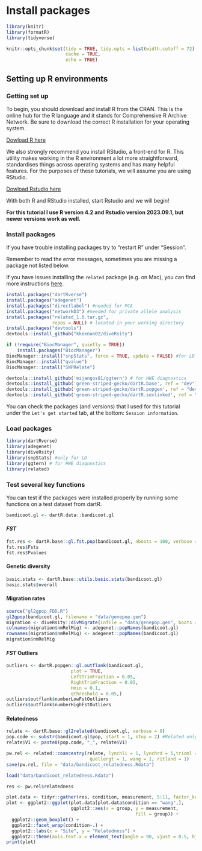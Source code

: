 # Install packages {.unnumbered}

```r
library(knitr)
library(formatR)
library(tidyverse)

knitr::opts_chunk$set(tidy = TRUE, tidy.opts = list(width.cutoff = 72),
                      cache = TRUE,
                      echo = TRUE)
```

## Setting up R environments

### Getting set up

To begin, you should download and install R from the CRAN. This is the online hub for the R language and it stands for Comprehensive R Archive Network. Be sure to download the correct R installation for your operating system.

[Dowload R here](https://cran.r-project.org/bin/)

We also strongly recommend you install RStudio, a front-end for R. This utility makes working in the R environment a lot more straightforward, standardises things across operating systems and has many helpful features. For the purposes of these tutorials, we will assume you are using RStudio.

[Dowload Rstudio here](https://posit.co/download/rstudio-desktop/)

With both R and RStudio installed, start Rstudio and we will begin!

**For this tutorial I use R version 4.2 and Rstudio version 2023.09.1, but newer versions work as well.**

### Install packages

If you have trouble installing packages try to "restart R" under "Session".

Remember to read the error messages, sometimes you are missing a package not listed below.

If you have issues installing the `related` package (e.g. on Mac), you can find more instructions [here](https://github.com/timothyfrasier/related).

```r
install.packages("dartRverse")
install.packages("adegenet")
install.packages("directlabel") #needed for PCA
install.packages("networkD3") #needed for private allele analysis
install.packages("related_1.0.tar.gz", 
                 repos = NULL) # located in your working directory
install.packages("devtools")
devtools::install_github("kkeenan02/diveRsity")

if (!require("BiocManager", quietly = TRUE))
    install.packages("BiocManager")
BiocManager::install("snpStats", force = TRUE, update = FALSE) #for LD
BiocManager::install("qvalue")
BiocManager::install("SNPRelate")

devtools::install_github('mijangos81/ggtern') # for HWE diagnostics
devtools::install_github('green-striped-gecko/dartR.base', ref = "dev")
devtools::install_github('green-striped-gecko/dartR.popgen', ref = "dev")
devtools::install_github('green-striped-gecko/dartR.sexlinked', ref = "dev")

```


::: callout-tip
You can check the packages (and versions) that I used for this tutorial under the `Let's get started` tab, at the bottom: `Session information`.
:::


### Load packages

```r
library(dartRverse)
library(adegenet)
library(diveRsity)
library(snpStats) #only for LD
library(ggtern) # for HWE diagnostics
library(related)
```

### Test several key functions

You can test if the packages were installed properly by running some functions on a test dataset from dartR.

```r
bandicoot.gl <- dartR.data::bandicoot.gl
```

:::{.panel-tabset}

#### $FST$
```r
fst.res <- dartR.base::gl.fst.pop(bandicoot.gl, nboots = 100, verbose = 0)
fst.res$Fsts
fst.res$Pvalues
```

#### Genetic diversity
```r
basic.stats <- dartR.base::utils.basic.stats(bandicoot.gl)
basic.stats$overall
```

#### Migration rates
```r
source("gl2gpop_FDD.R")
gl2gpop(bandicoot.gl, filename = "data/genepop.gen")
migration <- diveRsity::divMigrate(infile = "data/genepop.gen", boots = 100, stat = "Nm", plot_network = TRUE, para = TRUE, filter_threshold = 0.2)
colnames(migration$nmRelMig) <- adegenet::popNames(bandicoot.gl)
rownames(migration$nmRelMig) <- adegenet::popNames(bandicoot.gl)
migration$nmRelMig
```

#### $FST$ Outliers
```r
outliers <- dartR.popgen::gl.outflank(bandicoot.gl,
                        plot = TRUE,
                        LeftTrimFraction = 0.05,
                        RightTrimFraction = 0.05,
                        Hmin = 0.1,
                        qthreshold = 0.05,)
outliers$outflank$numberLowFstOutliers
outliers$outflank$numberHighFstOutliers
```

#### Relatedness
```r
relate <- dartR.base::gl2related(bandicoot.gl, verbose = 0)
pop.code <- substr(bandicoot.gl$pop, start = 1, stop = 2) #Related only takes 2 letter code for population
relate$V1 <- paste0(pop.code, "_", relate$V1)

pw.rel <- related::coancestry(relate, lynchli = 1, lynchrd = 1,trioml = 0L, dyadml = 0L,
                               quellergt = 1, wang = 1, ritland = 1)
save(pw.rel, file = "data/bandicoot_relatedness.Rdata")
```

```r
load("data/bandicoot_relatedness.Rdata")
```

```r
res <- pw.rel$relatedness

plot.data <- tidyr::gather(res, condition, measurement, 5:11, factor_key = TRUE)
plot <- ggplot2::ggplot(plot.data[plot.data$condition == "wang",], 
                        ggplot2::aes(x = group, y = measurement, 
                                                fill = group)) + 
  ggplot2::geom_boxplot() +
  ggplot2::facet_wrap(condition~.) +
  ggplot2::labs(x = "Site", y = "Relatedness") +
  ggplot2::theme(axis.text.x = element_text(angle = 90, vjust = 0.5, hjust = 1))
print(plot)
```

:::
